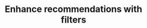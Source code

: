 ---
title: Enhance recommendations with filters
sidebarTitle: 'Filters'
description: |-
  Use filters to refine the recommendations returned by Algolia Recommend.
---